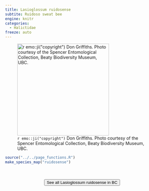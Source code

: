 ```yaml
---
title: Lasioglossum ruidosense
subtite: Ruidoso sweat bee
engine: knitr
categories:
  - Halictidae
freeze: auto
---
```

![`r emo::ji("copyright")` Don Griffiths. Photo courtesy of the Spencer Entomological Collection, Beaty Biodiversity Museum, UBC.](https://www.zoology.ubc.ca/entomology/main/Hymenoptera/Halictidae/Lasioglossum%20ruidosense%20female%20(3lateral)%20.jpg){height=300}





```r
source("../../page_functions.R")
make_species_map("ruidosense")
```
<br><br>
<center>


<a href="https://www.zoology.ubc.ca/entomology/main/Hymenoptera/Halictidae/Lasioglossum%20ruidosense.php"><button type="button" class="btn btn-secondary">See all Lasioglossum ruidosense in BC <i class="fa-solid fa-arrow-up-right-from-square"></i> </button></a>
</center>
